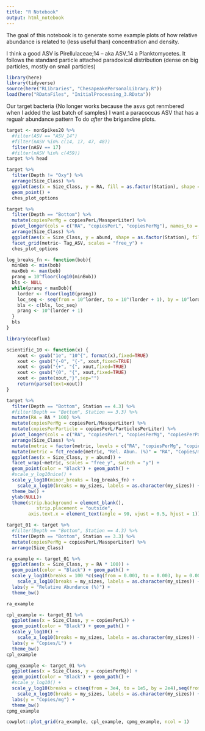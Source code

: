 ```yaml
---
title: "R Notebook"
output: html_notebook
---
```


The goal of this notebook is to generate some example plots of how relative abundance
is related to (less useful than) concentration and density.

I think a good ASV is Pirellulaceae;14 -- aka ASV_14 a Planktomycetes. 
It follows the standard particle attached paradoxical distribution (dense on big particles, mostly on small particles)

```r
library(here)
library(tidyverse)
source(here("RLibraries", "ChesapeakePersonalLibrary.R"))
load(here("RDataFiles", "InitialProcessing_3.RData"))


```

Our target bacteria
{No longer works because the asvs got renmbered when I added the last batch of samples}
I want a paracoccus ASV that has a regualr abundance pattern
To do *after* the brigandine plots.
```r
target <- nonSpikes20 %>%
  #filter(ASV == "ASV_14")
  #filter(nASV %in% c(14, 17, 47, 48))
  filter(nASV == 17)
  #filter(nASV %in% c(459))
target %>% head
```

```r
target %>%
  filter(Depth != "Oxy") %>%
  arrange(Size_Class) %>%
  ggplot(aes(x = Size_Class, y = RA, fill = as.factor(Station), shape = as.factor(Station))) + facet_wrap(~Depth, nrow = 2) +
  geom_point() +
  ches_plot_options
```
```r
target %>%
  filter(Depth == "Bottom") %>%
  mutate(copiesPerMg = copiesPerL/MassperLiter) %>%
  pivot_longer(cols = c("RA", "copiesPerL", "copiesPerMg"), names_to = "metric", values_to = "abund") %>%
  arrange(Size_Class) %>%
  ggplot(aes(x = Size_Class, y = abund, shape = as.factor(Station), fill = as.factor(Station))) + 
  facet_grid(metric~ Tag_ASV, scales = "free_y") +
  ches_plot_options
```

```r


log_breaks_fn <- function(bob){
  minBob <- min(bob)
  maxBob <- max(bob)
  prang = 10^floor(log10(minBob))
  bls <- NULL
  while(prang < maxBob){
    lorder <- floor(log10(prang))
    loc_seq <- seq(from = 10^lorder, to = 10^(lorder + 1), by = 10^lorder)
    bls <- c(bls, loc_seq)
    prang <- 10^(lorder + 1)
  }
  bls
}
```


```r
library(ecoflux)
```

```r
scientific_10 <- function(x) {
    xout <- gsub("1e", "10^{", format(x),fixed=TRUE)
    xout <- gsub("{-0", "{-", xout,fixed=TRUE)
    xout <- gsub("{+", "{", xout,fixed=TRUE)
    xout <- gsub("{0", "{", xout,fixed=TRUE)
    xout <- paste(xout,"}",sep="")
    return(parse(text=xout))
}
```

```r
target %>%
  filter(Depth == "Bottom", Station == 4.3) %>%
  #filter(Depth == "Bottom", Station == 3.3) %>%
  mutate(RA = RA * 100) %>%
  mutate(copiesPerMg = copiesPerL/MassperLiter) %>%
  mutate(copiesPerParticle = copiesPerL/ParticlesPerLiter) %>%
  pivot_longer(cols = c("RA", "copiesPerL", "copiesPerMg", "copiesPerParticle"), names_to = "metric", values_to = "abund") %>%
  arrange(Size_Class) %>%
  mutate(metric = factor(metric, levels = c("RA", "copiesPerMg", "copiesPerL", "copiesPerParticle"))) %>%
  mutate(metric = fct_recode(metric, "Rel. Abun. (%)" = "RA", "Copies/mg" = "copiesPerMg", "Copies/L" = "copiesPerL", "Copies/Particle"= "copiesPerParticle")) %>%
  ggplot(aes(x = Size_Class, y = abund)) + 
  facet_wrap(~metric, scales = "free_y", switch = "y") +
  geom_point(color = "Black") + geom_path() +
  #scale_y_log10nice() +
  scale_y_log10(minor_breaks = log_breaks_fn) +
    scale_x_log10(breaks = my_sizes, labels = as.character(my_sizes)) +
  theme_bw() +
  ylab(NULL)+
  theme(strip.background = element_blank(),
           strip.placement = "outside",
        axis.text.x = element_text(angle = 90, vjust = 0.5, hjust = 1))
```

```r
target_01 <- target %>%
  #filter(Depth == "Bottom", Station == 4.3) %>%
  filter(Depth == "Bottom", Station == 3.3) %>%
  mutate(copiesPerMg = copiesPerL/MassperLiter) %>%
  arrange(Size_Class)

ra_example <- target_01 %>%
  ggplot(aes(x = Size_Class, y = RA * 100)) + 
  geom_point(color = "Black") + geom_path() +
  scale_y_log10(breaks = 100 *c(seq(from = 0.001, to = 0.003, by = 0.001),seq(from = 0.003, to = 0.013, by = 0.002))) +
    scale_x_log10(breaks = my_sizes, labels = as.character(my_sizes)) +
  labs(y = "Relative Abundance (%)") +
  theme_bw()

ra_example
```

```r
cpl_example <- target_01 %>%
  ggplot(aes(x = Size_Class, y = copiesPerL)) + 
  geom_point(color = "Black") + geom_path() +
  scale_y_log10() +
    scale_x_log10(breaks = my_sizes, labels = as.character(my_sizes)) +
  labs(y = "Copies/L") +
  theme_bw()
cpl_example
```


```r
cpmg_example <- target_01 %>%
  ggplot(aes(x = Size_Class, y = copiesPerMg)) + 
  geom_point(color = "Black") + geom_path() +
  #scale_y_log10() +
  scale_y_log10(breaks = c(seq(from = 3e4, to = 1e5, by = 2e4),seq(from = 1e5, to = 3e5, by = 1e5))) +
    scale_x_log10(breaks = my_sizes, labels = as.character(my_sizes)) +
  labs(y = "Copies/mg") +
  theme_bw()
cpmg_example
```

```r
cowplot::plot_grid(ra_example, cpl_example, cpmg_example, ncol = 1)
```

